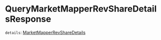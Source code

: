 # QueryMarketMapperRevShareDetailsResponse

`details`: [MarketMapperRevShareDetails]

[MarketMapperRevShareDetails]: /types/market_mapper_rev_share_details
